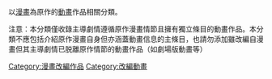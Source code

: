 以[[漫畫|漫畫]]為原作的[[動畫|動畫]]作品相關分類。

注意：本分類僅收錄主導劇情遵循原作漫畫情節且擁有獨立條目的動畫作品。本分類不應包括介紹原作漫畫自身但亦涵蓋動畫信息的主條目，也請勿添加雖改編自漫畫但其主導劇情已脱離原作情節的動畫作品（如劇場版動畫等）
   
[[Category:漫畫改編作品|Category:漫畫改編作品]]
[[Category:改編動畫|Category:改編動畫]]